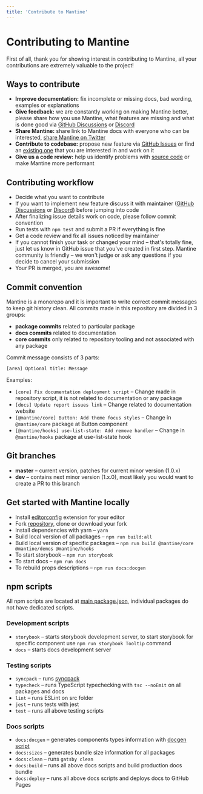 ```yaml
---
title: 'Contribute to Mantine'
---
```


# Contributing to Mantine

First of all, thank you for showing interest in contributing to Mantine, all your contributions are extremely valuable to the project!

## Ways to contribute

- **Improve documentation:** fix incomplete or missing docs, bad wording, examples or explanations
- **Give feedback:** we are constantly working on making Mantine better, please share how you use Mantine, what features are missing and what is done good via [GitHub Discussions](https://github.com/mantinedev/mantine/discussions/new) or [Discord](https://discord.gg/eUZpPbpxb4)
- **Share Mantine:** share link to Mantine docs with everyone who can be interested, [share Mantine on Twitter](https://twitter.com/intent/tweet?text=Mantine%20%E2%80%93%20new%20React%20library%20with%20100%2B%20components%20and%20hooks.%20It%20has%20native%20dark%20theme%20support%20and%20focuses%20on%20accessibility%20and%20usability.%0A%0Ahttp%3A%2F%2Fmantine.dev%0A%0A%23reactjs%20)
- **Contribute to codebase:** propose new feature via [GitHub Issues](https://github.com/mantinedev/mantine/issues/new) or find an [existing one](https://github.com/mantinedev/mantine/labels/help%20wanted) that you are interested in and work on it
- **Give us a code review:** help us identify problems with [source code](https://github.com/mantinedev/mantine/tree/master/src) or make Mantine more performant

## Contributing workflow

- Decide what you want to contribute
- If you want to implement new feature discuss it with maintainer ([GitHub Discussions](https://github.com/mantinedev/mantine/discussions/new) or [Discord](https://discord.gg/eUZpPbpxb4)) before jumping into code
- After finalizing issue details work on code, please follow commit convention
- Run tests with `npm test` and submit a PR if everything is fine
- Get a code review and fix all issues noticed by maintainer
- If you cannot finish your task or changed your mind – that's totally fine, just let us know in GitHub issue that you've created in first step. Mantine community is friendly – we won't judge or ask any questions if you decide to cancel your submission
- Your PR is merged, you are awesome!

## Commit convention

Mantine is a monorepo and it is important to write correct commit messages to keep git history clean.
All commits made in this repository are divided in 3 groups:

- **package commits** related to particular package
- **docs commits** related to documentation
- **core commits** only related to repository tooling and not associated with any package

Commit message consists of 3 parts:

```
[area] Optional title: Message
```

Examples:

- `[core] Fix documentation deployment script` – Change made in repository script, it is not related to documentation or any package
- `[docs] Update report issues link` – Change related to documentation website
- `[@mantine/core] Button: Add theme focus styles` – Change in `@mantine/core` package at Button component
- `[@mantine/hooks] use-list-state: Add remove handler` – Change in `@mantine/hooks` package at use-list-state hook

## Git branches

- **master** – current version, patches for current minor version (1.0.x)
- **dev** – contains next minor version (1.x.0), most likely you would want to create a PR to this branch

## Get started with Mantine locally

- Install [editorconfig](https://editorconfig.org/) extension for your editor
- Fork [repository](https://github.com/mantinedev/mantine), clone or download your fork
- Install dependencies with yarn – `yarn`
- Build local version of all packages – `npm run build:all`
- Build local version of specific packages – `npm run build @mantine/core @mantine/demos @mantine/hooks`
- To start storybook – `npm run storybook`
- To start docs – `npm run docs`
- To rebuild props descriptions – `npm run docs:docgen`

## npm scripts

All npm scripts are located at [main package.json](https://github.com/mantinedev/mantine/blob/master/package.json),
individual packages do not have dedicated scripts.

### Development scripts

- `storybook` – starts storybook development server, to start storybook for specific component use `npm run storybook Tooltip` command
- `docs` – starts docs development server

### Testing scripts

- `syncpack` – runs [syncpack](https://www.npmjs.com/package/syncpack)
- `typecheck` – runs TypeScript typechecking with `tsc --noEmit` on all packages and docs
- `lint` – runs ESLint on src folder
- `jest` – runs tests with jest
- `test` – runs all above testing scripts

### Docs scripts

- `docs:docgen` – generates components types information with [docgen script](https://github.com/mantinedev/mantine/blob/master/scripts/docgen.ts)
- `docs:sizes` – generates bundle size information for all packages
- `docs:clean` – runs `gatsby clean`
- `docs:build` – runs all above docs scripts and build production docs bundle
- `docs:deploy` – runs all above docs scripts and deploys docs to GitHub Pages
